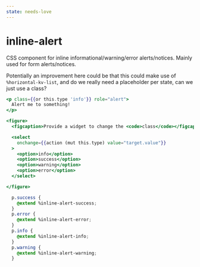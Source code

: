 ```yaml
---
state: needs-love
---
```

# inline-alert

CSS component for inline informational/warning/error alerts/notices. Mainly
used for form alerts/notices.

Potentially an improvement here could be that this could make use of `%horizontal-kv-list`, and do we really need a placeholder per state, can we just use a class?

```hbs preview-template
<p class={{or this.type 'info'}} role="alert">
  Alert me to something!
</p>

<figure>
  <figcaption>Provide a widget to change the <code>class</code></figcaption>

  <select
    onchange={{action (mut this.type) value="target.value"}}
  >
    <option>info</option>
    <option>success</option>
    <option>warning</option>
    <option>error</option>
  </select>

</figure>
```

```css
  p.success {
    @extend %inline-alert-success;
  }
  p.error {
    @extend %inline-alert-error;
  }
  p.info {
    @extend %inline-alert-info;
  }
  p.warning {
    @extend %inline-alert-warning;
  }
```
